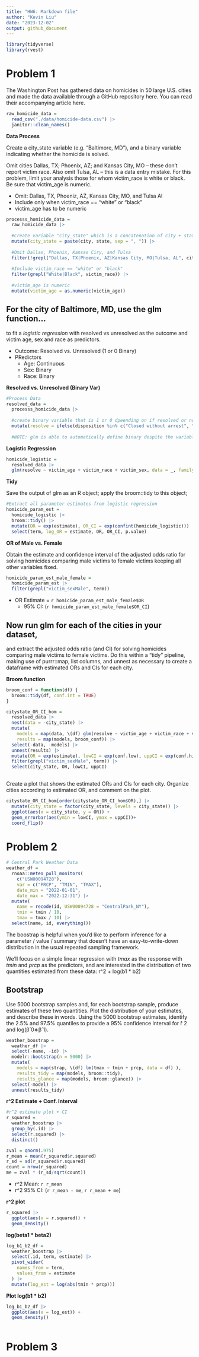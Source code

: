 ```yaml
---
title: "HW6: Markdown file"
author: "Kevin Liu"
date: "2023-12-02"
output: github_document
---
```


```r
library(tidyverse)
library(rvest)
```

# Problem 1

The Washington Post has gathered data on homicides in 50 large U.S. cities and made the data available through a GitHub repository here. You can read their accompanying article here.

```r
raw_homicide_data =
  read_csv("./data/homicide-data.csv") |> 
  janitor::clean_names()
```

__Data Process__

Create a city_state variable (e.g. “Baltimore, MD”), and a binary variable indicating whether the homicide is solved.

Omit cities Dallas, TX; Phoenix, AZ; and Kansas City, MO – these don’t report victim race. Also omit Tulsa, AL – this is a data entry mistake. For this problem, limit your analysis those for whom victim_race is white or black. Be sure that victim_age is numeric.

  - Omit: Dallas, TX, Phoeniz, AZ, Kansas City, MO, and Tulsa Al
  - Include only when victim_race == "white" or "black"
  - victim_age has to be numeric 

```r
processs_homicide_data = 
  raw_homicide_data |> 
  
  #Create variable "city_state" which is a concatenation of city + state separated by , .
  mutate(city_state = paste(city, state, sep = ", ")) |> 
  
  #Omit Dallas, Phoenix, Kansas Ciry, and Tulsa
  filter(!grepl("Dallas, TX|Phoenix, AZ|Kansas City, MO|Tulsa, AL", city_state)) |> 
  
  #Include victim_race == "white" or "black"
  filter(grepl("White|Black", victim_race)) |> 
  
  #victim_age is numeric
  mutate(victim_age = as.numeric(victim_age))
```

## For the city of Baltimore, MD, use the glm function...

to fit a _logistic regression_ with resolved vs unresolved as the outcome and victim age, sex and race as predictors. 

  - Outcome: Resolved vs. Unresolved (1 or 0 Binary)
  - PRedictors
      - Age: Continuous
      - Sex: Binary
      - Race: Binary 

__Resolved vs. Unresolved (Binary Var)__
```r
#Process Data
resolved_data =
  processs_homicide_data |> 
  
  #create binary variable that is 1 or 0 dpeending on if resolved or not
  mutate(resolve = ifelse(disposition %in% c("Closed without arrest", "Open/No arrest"), 0, 1)) 
  
  #NOTE: glm is able to automatically define binary despite the variables being defined as strings. Race + Sex left alone
```

__Logistic Regression__
```r
homicide_logistic =
  resolved_data |> 
  glm(resolve ~ victim_age + victim_race + victim_sex, data = _, family = binomial()) 
```

__Tidy__

Save the output of glm as an R object; apply the broom::tidy to this object; 

```r
#Extract all parameter estimates from logistic regression
homicide_param_est = 
  homicide_logistic |> 
  broom::tidy() |> 
  mutate(OR = exp(estimate), OR_CI = exp(confint(homicide_logistic))) |>
  select(term, log_OR = estimate, OR, OR_CI, p.value)
```


__OR of Male vs. Female__

Obtain the estimate and confidence interval of the adjusted odds ratio for solving homicides comparing male victims to female victims keeping all other variables fixed.

```r
homicide_param_est_male_female = 
  homicide_param_est |> 
  filter(grepl("victim_sexMale", term))
```

- OR Estimate = `r homicide_param_est_male_female$OR`
  - 95% CI: (`r homicide_param_est_male_female$OR_CI`)
  
## Now run glm for each of the cities in your dataset, 

and extract the adjusted odds ratio (and CI) for solving homicides comparing male victims to female victims. Do this within a “tidy” pipeline, making use of purrr::map, list columns, and unnest as necessary to create a dataframe with estimated ORs and CIs for each city.

__Broom function__
```r
broom_conf = function(df) {
  broom::tidy(df, conf.int = TRUE)
}
```

```r
citystate_OR_CI_hom = 
  resolved_data |> 
  nest(data = -city_state) |> 
  mutate(
    models = map(data, \(df) glm(resolve ~ victim_age + victim_race + victim_sex, data = df, family = binomial())),
    results = map(models, broom_conf)) |> 
  select(-data, -models) |> 
  unnest(results) |> 
  mutate(OR = exp(estimate), lowCI = exp(conf.low), uppCI = exp(conf.high)) |>
  filter(grepl("victim_sexMale", term)) |> 
  select(city_state, OR, lowCI, uppCI)
  
```

Create a plot that shows the estimated ORs and CIs for each city. Organize cities according to estimated OR, and comment on the plot.

```r
citystate_OR_CI_hom[order(citystate_OR_CI_hom$OR),] |>  
  mutate(city_state = factor(city_state, levels = city_state)) |> 
  ggplot(aes(x = city_state, y = OR)) +
  geom_errorbar(aes(ymin = lowCI, ymax = uppCI))+
  coord_flip()
```

# Problem 2

```r
# Central Park Weather Data
weather_df = 
  rnoaa::meteo_pull_monitors(
    c("USW00094728"),
    var = c("PRCP", "TMIN", "TMAX"), 
    date_min = "2022-01-01",
    date_max = "2022-12-31") |>
  mutate(
    name = recode(id, USW00094728 = "CentralPark_NY"),
    tmin = tmin / 10,
    tmax = tmax / 10) |>
  select(name, id, everything())

```

The boostrap is helpful when you’d like to perform inference for a parameter / value / summary that doesn’t have an easy-to-write-down distribution in the usual repeated sampling framework. 

We’ll focus on a simple linear regression with _tmax_ as the response with _tmin_ and _prcp_ as the predictors, and are interested in the distribution of two quantities estimated from these data: r^2 + log(b1 * b2)

## Bootstrap

Use 5000 bootstrap samples and, for each bootstrap sample, produce estimates of these two quantities. Plot the distribution of your estimates, and describe these in words. Using the 5000 bootstrap estimates, identify the 2.5% and 97.5% quantiles to provide a 95% confidence interval for r̂ 2 and log(β̂ 0∗β̂ 1).


```r
weather_boostrap = 
  weather_df |> 
  select(-name, -id) |> 
  modelr::bootstrap(n = 5000) |> 
  mutate(
    models = map(strap, \(df) lm(tmax ~ tmin + prcp, data = df) ),
    results_tidy = map(models, broom::tidy),
    results_glance = map(models, broom::glance)) |> 
  select(-model) |> 
  unnest(results_tidy)
```

__r^2 Estimate + Conf. Interval__
```r
#r^2 estimate plot + CI
r_squared =
  weather_boostrap |> 
  group_by(.id) |>
  select(r.squared) |> 
  distinct()

zval = qnorm(.975)
r_mean = mean(r_squared$r.squared)
r_sd = sd(r_squared$r.squared)
count = nrow(r_squared)
me = zval * (r_sd/sqrt(count))
```

  - r^2 Mean: `r r_mean`
  - r^2 95% CI: (`r r_mean - me`, `r r_mean + me`)

__r^2 plot__
```r
r_squared |> 
  ggplot(aes(x = r.squared)) +
  geom_density()
```

__log(beta1 * beta2)__
```r
log_b1_b2_df = 
  weather_boostrap |> 
  select(.id, term, estimate) |> 
  pivot_wider(
    names_from = term,
    values_from = estimate
  ) |> 
  mutate(log_est = log(abs(tmin * prcp)))
```

__Plot log(b1 * b2)__
```r
log_b1_b2_df |> 
  ggplot(aes(x = log_est)) +
  geom_density()
  
```

# Problem 3